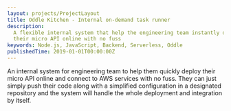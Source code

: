 ```yaml
---
layout: projects/ProjectLayout
title: Oddle Kitchen - Internal on-demand task runner
description:
  A flexible internal system that help the engineering team instantly deploy
  their micro API online with no fuss
keywords: Node.js, JavaScript, Backend, Serverless, Oddle
publishedTime: 2019-01-01T00:00:00Z
---
```


An internal system for engineering team to help them quickly deploy their micro
API online and connect to AWS services with no fuss. They can just simply push
their code along with a simplified configuration in a designated repository and
the system will handle the whole deployment and integration by itself.
